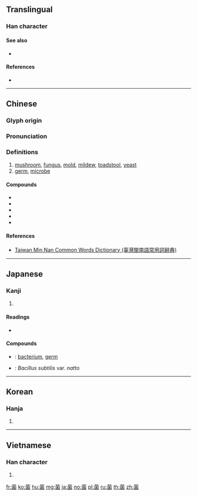 {{character info/new}}
==Translingual==

===Han character===
{{Han char|rn=140|rad=艸|as=08|sn=11|four=44600|canj=TWHD|ids=⿱艹囷}}

====See also====
* {{l|ja|圥}}

====References====
* {{Han ref|kx=1037.140|dkj=31156|dj=1495.230|hdz=53234.090|uh=83CC|ud=33740|bh=B5DF|bd=46559}}

----

==Chinese==
{{zh-forms}}

===Glyph origin===
{{Han etym}}

===Pronunciation===
{{zh-pron
|m=菌
|c=kwan2
|mn=khún
|mc=y
|oc=y
|ma=
|cat=n
}}

===Definitions===
{{zh-hanzi}}

# [[mushroom]], [[fungus]], [[mold]], [[mildew]], [[toadstool]], [[yeast]]
# [[germ]], [[microbe]]

====Compounds====
* {{zh-l|細菌}}
* {{zh-l|黴菌}}
* {{zh-l|菌類}}
* {{zh-l|真菌}}
* {{zh-l|羊肚菌|tr=yángdùjùn}}

====References====
* {{qualifier|Min Nan}} [http://twblg.dict.edu.tw/holodict_new/default.jsp Taiwan Min Nan Common Words Dictionary (臺灣閩南語常用詞辭典)]
----

==Japanese==

===Kanji===
{{ja-kanji|grade=c|rs=艸08}}

# {{defn|lang=ja|sort=艸08}}

====Readings====
* {{ja-readings|goon=[[ごん]] (gon)|kanon=[[きん]] (kin)|kun=[[きのこ]] (kinoko)}}

====Compounds====
* {{ja-r|細菌|さいきん}}: [[bacterium]], [[germ]]
* {{ja-r|納豆菌|なっとう きん}}: ''Bacillus subtilis'' var. ''natto''

----

==Korean==

===Hanja===
{{ko-hanja|hangeul=[[균]]|eumhun=|rv=gyun|mr=kyun|y=kyun}}

# {{defn|lang=ko|sort=艸08}}

----

==Vietnamese==

===Han character===
{{vi-hantu|khuẩn|rs=艸08}}

# {{defn|lang=vi|sort=艸08}}

[[fr:菌]]
[[ko:菌]]
[[hu:菌]]
[[mg:菌]]
[[ja:菌]]
[[no:菌]]
[[pl:菌]]
[[ru:菌]]
[[th:菌]]
[[zh:菌]]